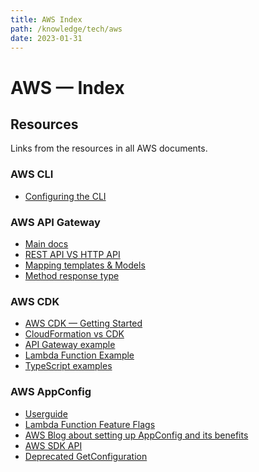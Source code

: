 ```yaml
---
title: AWS Index
path: /knowledge/tech/aws
date: 2023-01-31
---
```



<Layout title={props.pageContext.frontmatter.title} location={props.path}>
<MarkdownWrapper>

# AWS — Index

## Resources

Links from the resources in all AWS documents.

### AWS CLI

- [Configuring the CLI](https://docs.aws.amazon.com/cli/latest/userguide/cli-configure-quickstart.html#cli-configure-quickstart-creds)

### AWS API Gateway

- [Main docs](https://docs.aws.amazon.com/apigateway/latest/developerguide/welcome.html)
- [REST API VS HTTP API](https://docs.aws.amazon.com/apigateway/latest/developerguide/http-api-vs-rest.html)
- [Mapping templates & Models](https://docs.aws.amazon.com/apigateway/latest/developerguide/models-mappings.html#models-mappings-mappings)
- [Method response type](https://www.any-api.com/amazonaws_com/apigateway/docs/Definitions/MethodResponse)

### AWS CDK

- [AWS CDK — Getting Started](https://docs.aws.amazon.com/cdk/v2/guide/getting_started.html#getting_started_concepts)
- [CloudFormation vs CDK](https://www.tinystacks.com/blog-post/aws-cdk-vs-cloudformation/)
- [API Gateway example](https://bobbyhadz.com/blog/aws-cdk-http-api-apigateway-v2-example)
- [Lambda Function Example](https://bobbyhadz.com/blog/aws-cdk-typescript-lambda)
- [TypeScript examples](https://github.com/aws-samples/aws-cdk-examples/tree/master/typescript)

### AWS AppConfig

- [Userguide](https://docs.aws.amazon.com/appconfig/latest/userguide/what-is-appconfig.html)
- [Lambda Function Feature Flags](https://www.youtube.com/watch?v=sq2HcRMLaLU)
- [AWS Blog about setting up AppConfig and its benefits](https://aws.amazon.com/blogs/aws/safe-deployment-of-application-configuration-settings-with-aws-appconfig/)
- [AWS SDK API](https://docs.aws.amazon.com/AWSJavaScriptSDK/v3/latest/clients/client-appconfigdata/index.html)
- [Deprecated GetConfiguration](https://docs.aws.amazon.com/appconfig/2019-10-09/APIReference/API_GetConfiguration.html)

</MarkdownWrapper>
</Layout>
